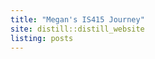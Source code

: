 ```yaml
---
title: "Megan's IS415 Journey"
site: distill::distill_website
listing: posts
---
```

<style>
body {
  background-image:	url("/IS415_bg.png");
  background-position: center center;
  background-repeat: repeat-y;
}

h2:hover {
  color: #fca311;
}
</style>
